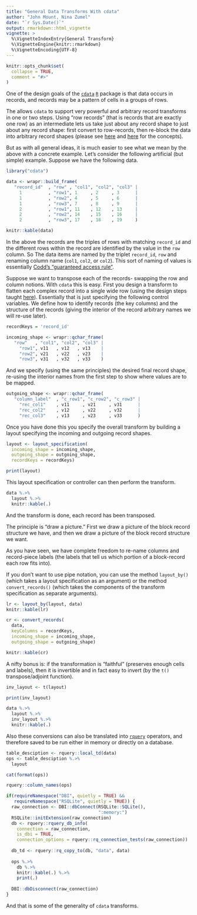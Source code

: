 ```yaml
---
title: "General Data Transforms With cdata"
author: "John Mount, Nina Zumel"
date: "`r Sys.Date()`"
output: rmarkdown::html_vignette
vignette: >
  %\VignetteIndexEntry{General Transform}
  %\VignetteEngine{knitr::rmarkdown}
  %\VignetteEncoding{UTF-8}
---
```


```r
knitr::opts_chunk$set(
  collapse = TRUE,
  comment = "#>"
)
```

One of the design goals of the [`cdata`](https://github.com/WinVector/cdata) [`R`](https://www.r-project.org) package
is that data occurs in records, and records may be a pattern of cells in a groups of rows.

The allows `cdata` to support very powerful and arbitrary record transforms in one or two steps.  Using "row records" (that is records that are exactly one row) as an intermediate lets us take just about any record shape to just about any record shape: first convert to row-records, then re-block the data into arbitrary record shapes (please see [here](https://winvector.github.io/cdata/articles/blocksrecs.html) and [here](https://winvector.github.io/cdata/articles/design.html) for the concepts).

But as with all general ideas, it is much easier to see what we mean by the above with a concrete example.  Let's consider the following artificial (but simple) example.  Suppose we have the following data.

```r
library("cdata")

data <- wrapr::build_frame(
   "record_id"  , "row" , "col1", "col2", "col3" |
     1          , "row1", 1     , 2     , 3      |
     1          , "row2", 4     , 5     , 6      |
     1          , "row3", 7     , 8     , 9      |
     2          , "row1", 11    , 12    , 13     |
     2          , "row2", 14    , 15    , 16     |
     2          , "row3", 17    , 18    , 19     )

knitr::kable(data)
```

In the above the records are the triples of rows with matching `record_id` and the different rows within the record
are identified by the value in the `row` column.  So The data items are named by the triplet `record_id`, `row` and renaming column name (`col1`, `col2`, or `col2`).  This sort of naming of values is essentially [Codd's "guaranteed access rule"](https://en.wikipedia.org/wiki/Codd%27s_12_rules).

Suppose we want to transpose each of the records- swapping the row and column notions.  With `cdata` this is easy.  First you design a transform to flatten each complex record into a single wide row (using the design steps taught [here](https://winvector.github.io/cdata/articles/design.html)).  Essentially that is just specifying the following control variables.  We define how to identify records (the key columns) and the structure of the records (giving the interior of the record arbitrary names we will re-use later).

```r
recordKeys = 'record_id'

incoming_shape <- wrapr::qchar_frame(
   "row"   , "col1", "col2", "col3" |
     "row1", v11   , v12   , v13    |
     "row2", v21   , v22   , v23    |
     "row3", v31   , v32   , v33    )
```

And we specify (using the same principles) the desired final record shape, re-using the interior names from the first step to show where values are to be mapped.

```r
outgoing_shape <- wrapr::qchar_frame(
   "column_label"  , "c_row1", "c_row2", "c_row3" |
     "rec_col1"    , v11     , v21     , v31      |
     "rec_col2"    , v12     , v22     , v32      |
     "rec_col3"    , v13     , v23     , v33      )
```

Once you have done this you specify the overall transform by building a layout specifying the incoming and outgoing record shapes.

```r
layout <- layout_specification(
  incoming_shape = incoming_shape,
  outgoing_shape = outgoing_shape,
  recordKeys = recordKeys)

print(layout)
```

This layout specification or controller can then perform the transform.

```r
data %.>%
  layout %.>%
  knitr::kable(.)
```

And the transform is done, each record has been transposed.  

The principle is "draw a picture."  First we draw a picture of the block record structure we have, and then we draw a picture of the block record structure we want. 

As you have seen, we have complete freedom to re-name columns and record-piece labels (the labels that tell us which portion of a block-record each row fits into).

If you don't want to use pipe notation, you can use the method `layout_by()` (which takes a layout specification as an argument) or the method `convert_records()` (which takes the components of the transform specification as separate arguments).

```r
lr <- layout_by(layout, data)
knitr::kable(lr)

cr <- convert_records(
  data,
  keyColumns = recordKeys,
  incoming_shape = incoming_shape,
  outgoing_shape = outgoing_shape)

knitr::kable(cr)
```

A nifty bonus is: if the transformation is "faithful" (preserves enough cells and labels), then it is invertible and in fact easy to invert (by the `t()` transpose/adjoint function).

```r
inv_layout <- t(layout)

print(inv_layout)

data %.>%
  layout %.>%
  inv_layout %.>%
  knitr::kable(.)
```


Also these conversions can also be translated into [`rquery`](https://github.com/WinVector/rquery) operators, and therefore saved to be run either in memory or directly on a database.

```r
table_desciption <- rquery::local_td(data)
ops <- table_desciption %.>%
  layout

cat(format(ops))

rquery::column_names(ops) 

if(requireNamespace("DBI", quietly = TRUE) &&
   requireNamespace("RSQLite", quietly = TRUE)) {
  raw_connection <- DBI::dbConnect(RSQLite::SQLite(), 
                                   ":memory:")
  RSQLite::initExtension(raw_connection)
  db <- rquery::rquery_db_info(
    connection = raw_connection,
    is_dbi = TRUE,
    connection_options = rquery::rq_connection_tests(raw_connection))
  
  db_td <- rquery::rq_copy_to(db, "data", data)
  
  ops %.>% 
    db %.>% 
    knitr::kable(.) %.>%
    print(.)
  
  DBI::dbDisconnect(raw_connection)
}
```

And that is some of the generality of `cdata` transforms.


